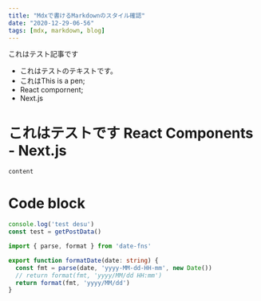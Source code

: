 ```yaml
---
title: "Mdxで書けるMarkdownのスタイル確認"
date: "2020-12-29-06-56"
tags: [mdx, markdown, blog]
---
```


これはテスト記事です
- これはテストのテキストです。
- これはThis is a pen;
- React compornent;
- Next.js

# これはテストです React Components - Next.js

`content`

# Code block
```js
console.log('test desu')
const test = getPostData()
```

```ts
import { parse, format } from 'date-fns'

export function formatDate(date: string) {
  const fmt = parse(date, 'yyyy-MM-dd-HH-mm', new Date())
  // return format(fmt, 'yyyy/MM/dd HH:mm')
  return format(fmt, 'yyyy/MM/dd')
}
```